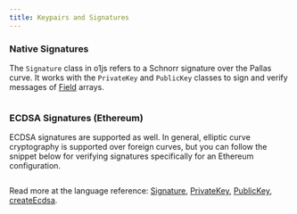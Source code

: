 ```yaml
---
title: Keypairs and Signatures
---
```



### Native Signatures
The `Signature` class in o1js refers to a Schnorr signature over the Pallas curve.  It works with the `PrivateKey` and `PublicKey` classes to 
sign and verify messages of [Field](/docs/basic-types/field.mdx) arrays.

```ts file=../snippets/keypairs-and-signatures/keypairs-and-signatures.ts start=start_native_signature end=end_native_signature
```

### ECDSA Signatures (Ethereum)
ECDSA signatures are supported as well.  In general, elliptic curve cryptography is supported over foreign curves, but you can
follow the snippet below for verifying signatures specifically for an Ethereum configuration.

```ts file=../snippets/keypairs-and-signatures/keypairs-and-signatures.ts start=start_ethereum_signature end=end_ethereum_signature
```

Read more at the language reference: [Signature](/docs/api-reference/classes/Signature.md), [PrivateKey](/docs/api-reference/classes/PrivateKey.md), [PublicKey](/docs/api-reference/classes/PublicKey.md), [createEcdsa](/docs/api-reference/functions/createEcdsa.md).
